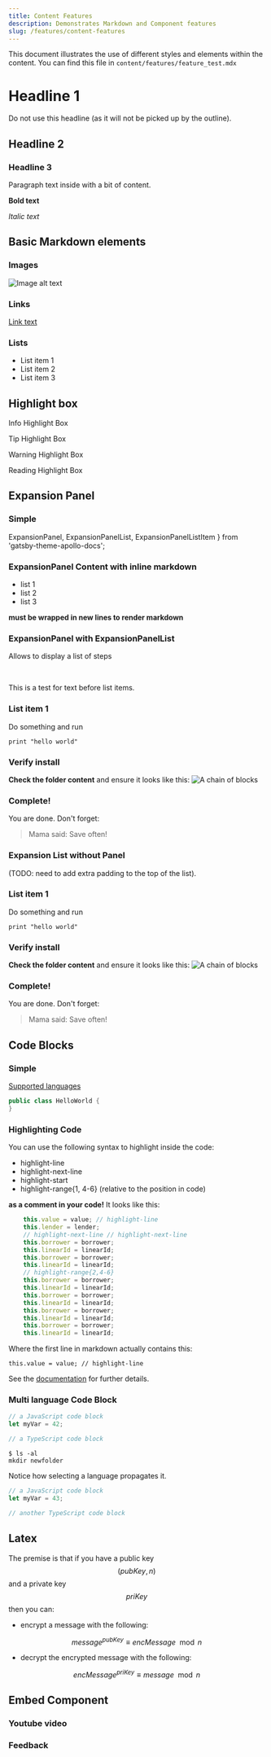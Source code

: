 ```yaml
---
title: Content Features
description: Demonstrates Markdown and Component features
slug: /features/content-features
---
```



This document illustrates the use of different styles and elements within the content. You can find this file in `content/features/feature_test.mdx`

# Headline 1
Do not use this headline (as it will not be picked up by the outline).

## Headline 2

### Headline 3

Paragraph text inside with a bit of content.

**Bold text**

*Italic text*


## Basic Markdown elements

### Images
![Image alt text](images/test_image.png)

### Links
[Link text](https://www.google.com)

### Lists

* List item 1
* List item 2
* List item 3

## Highlight box

<HighlightBox type="info">

Info Highlight Box

</HighlightBox>


<HighlightBox type="tip">

Tip Highlight Box

</HighlightBox>

<HighlightBox type="warn">

Warning Highlight Box

</HighlightBox>

<HighlightBox type="reading">

Reading Highlight Box

</HighlightBox>

## Expansion Panel

### Simple

  ExpansionPanel,
  ExpansionPanelList,
  ExpansionPanelListItem
} from 'gatsby-theme-apollo-docs';

<ExpansionPanel title="Expansion Panel Component Title">

### ExpansionPanel Content with inline markdown
* list 1
* list 2
* list 3


**must be wrapped in new lines to render markdown**

</ExpansionPanel>

### ExpansionPanel with ExpansionPanelList
Allows to display a list of steps

<ExpansionPanel title="How to use the ExpansionPanel component">
&nbsp;

This is a test for text before list items.

<ExpansionPanelList>
<ExpansionPanelListItem number="1">

### List item 1

Do something and run
```
print "hello world"
```

</ExpansionPanelListItem>
<ExpansionPanelListItem number="2">

### Verify install
**Check the folder content** and ensure it looks like this:
![A chain of blocks](images/test_image.png)

</ExpansionPanelListItem>
<ExpansionPanelListItem number="check">

### Complete!
You are done. Don't forget:
> Mama said: Save often!

</ExpansionPanelListItem>
</ExpansionPanelList>

</ExpansionPanel>

### Expansion List without Panel

(TODO: need to add extra padding to the top of the list).

<ExpansionPanelList>
<ExpansionPanelListItem number="1">

### List item 1

Do something and run
```
print "hello world"
```

</ExpansionPanelListItem>
<ExpansionPanelListItem number="2">

### Verify install
**Check the folder content** and ensure it looks like this:
![A chain of blocks](images/test_image.png)

</ExpansionPanelListItem>
<ExpansionPanelListItem number="check">

### Complete!
You are done. Don't forget:
> Mama said: Save often!

</ExpansionPanelListItem>
</ExpansionPanelList>

## Code Blocks

### Simple
[Supported languages](https://prismjs.com/#supported-languages)

```java
public class HelloWorld {
}
```


### Highlighting Code

You can use the following syntax to highlight inside the code:
* highlight-line
* highlight-next-line
* highlight-start
* highlight-range{1, 4-6} (relative to the position in code)

**as a comment in your code!** It looks like this:

```js
	this.value = value; // highlight-line
	this.lender = lender;
	// highlight-next-line // highlight-next-line
	this.borrower = borrower;
	this.linearId = linearId;
	this.borrower = borrower;
	this.linearId = linearId;
	// highlight-range{2,4-6}
	this.borrower = borrower;
	this.linearId = linearId;
	this.borrower = borrower;
	this.linearId = linearId;
	this.borrower = borrower;
	this.linearId = linearId;
	this.borrower = borrower;
	this.linearId = linearId;
```

Where the first line in markdown actually contains this:

`this.value = value; // highlight-line`

See the [documentation](https://www.gatsbyjs.org/packages/gatsby-remark-prismjs/#line-highlighting) for further details.

### Multi language Code Block


<MultiCodeBlock>

```js
// a JavaScript code block
let myVar = 42;
```

```ts
// a TypeScript code block
```

```shell
$ ls -al
mkdir newfolder
```

</MultiCodeBlock>

Notice how selecting a language propagates it.

<MultiCodeBlock>

```js
// a JavaScript code block
let myVar = 43;
```

```ts
// another TypeScript code block
```

</MultiCodeBlock>

## Latex

The premise is that if you have a public key $$(pubKey,n)$$ and a private key $$priKey$$ then you can:

* encrypt a message with the following:

$$message ^{pubKey} \equiv encMessage \mod n$$

* decrypt the encrypted message with the following:

$$encMessage ^{priKey} \equiv  message \mod n$$

## Embed Component

### Youtube video


<YoutubePlayer videoId="7S1IqaSLrq8"/>

### Feedback


<FeedbackBox/>


